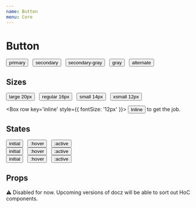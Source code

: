 ```yaml
---
name: Button
menu: Core
---
```



# Button

<Box row>
  <Button>primary</Button>
  &nbsp;
  <Button variant='secondary'>secondary</Button>
  &nbsp;
  <Button variant='secondary-gray'>secondary-gray</Button>
  &nbsp;
  <Button variant='gray'>gray</Button>
  &nbsp;
  <Button variant='alternate'>alternate</Button>
</Box>

## Sizes

<Box row>
  <Button size='large' variant='secondary-gray'>large 20px</Button>
  &nbsp;
  <Button variant='secondary-gray'>regular 16px</Button>
  &nbsp;
  <Button size='small' variant='secondary-gray'>small 14px</Button>
  &nbsp;
  <Button size='xsmall' variant='secondary-gray'>xsmall 12px</Button>
</Box>

<br />

<Box row key='inline' style={{
  fontSize: '12px'
}}>
  <Button size='inline' variant='secondary-gray'>Inline</Button> to get the job.
</Box>


## States

<Box row>
  <Button>initial</Button>
  &nbsp;
  <Button className='_forceHover'>:hover</Button>
  &nbsp;
  <Button className='_forceActive'>:active</Button>
</Box>

<br />

<Box row>
  <Button variant='secondary'>initial</Button>
  &nbsp;
  <Button variant='secondary' className='_forceHover'>:hover</Button>
  &nbsp;
  <Button variant='secondary' className='_forceActive'>:active</Button>
</Box>

<br />

<Box row>
  <Button variant='gray'>initial</Button>
  &nbsp;
  <Button variant='gray' className='_forceHover'>:hover</Button>
  &nbsp;
  <Button variant='gray' className='_forceActive'>:active</Button>
</Box>

## Props

⚠️ Disabled for now. Upcoming versions of docz will be able to sort out HoC components.

<Props of={Button} />
